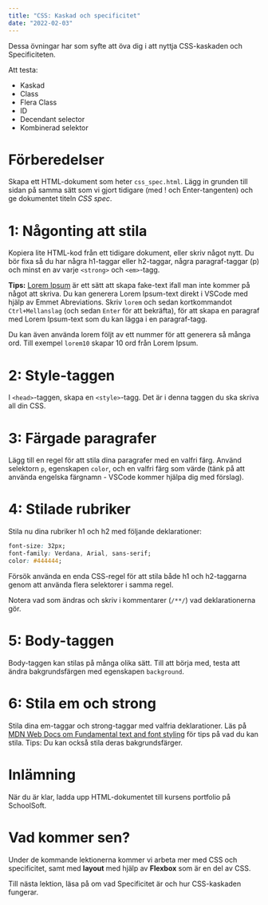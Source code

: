 ```yaml
---
title: "CSS: Kaskad och specificitet"
date: "2022-02-03"
---
```


Dessa övningar har som syfte att öva dig i att nyttja CSS-kaskaden och Specificiteten.

Att testa:
- Kaskad
- Class
- Flera Class
- ID
- Decendant selector
- Kombinerad selektor

# Förberedelser

Skapa ett HTML-dokument som heter `css_spec.html`. Lägg in grunden till sidan på samma sätt som vi gjort tidigare (med ! och Enter-tangenten) och ge dokumentet titeln *CSS spec*.

# 1: Någonting att stila

Kopiera lite HTML-kod från ett tidigare dokument, eller skriv något nytt. Du bör fixa så du har några h1-taggar eller h2-taggar, några paragraf-taggar (p) och minst en av varje `<strong>` och `<em>`-tagg.

<Notice>

**Tips:** [Lorem Ipsum](https://www.lipsum.com/) är ett sätt att skapa fake-text ifall man inte kommer på något att skriva. Du kan generera Lorem Ipsum-text direkt i VSCode med hjälp av Emmet Abreviations. Skriv `lorem` och sedan kortkommandot `Ctrl+Mellanslag` (och sedan `Enter` för att bekräfta), för att skapa en paragraf med Lorem Ipsum-text som du kan lägga i en paragraf-tagg.

Du kan även använda lorem följt av ett nummer för att generera så många ord. Till exempel `lorem10` skapar 10 ord från Lorem Ipsum.

</Notice>

# 2: Style-taggen

I `<head>`-taggen, skapa en `<style>`-tagg. Det är i denna taggen du ska skriva all din CSS.

# 3: Färgade paragrafer

Lägg till en regel för att stila dina paragrafer med en valfri färg. Använd selektorn `p`, egenskapen `color`, och en valfri färg som värde (tänk på att använda engelska färgnamn - VSCode kommer hjälpa dig med förslag).

# 4: Stilade rubriker

Stila nu dina rubriker h1 och h2 med följande deklarationer:

```css
font-size: 32px;
font-family: Verdana, Arial, sans-serif;
color: #444444;
```

Försök använda en enda CSS-regel för att stila både h1 och h2-taggarna genom att använda flera selektorer i samma regel.

Notera vad som ändras och skriv i kommentarer (`/**/`) vad deklarationerna gör.

# 5: Body-taggen

Body-taggen kan stilas på många olika sätt. Till att börja med, testa att ändra bakgrundsfärgen med egenskapen `background`.

# 6: Stila em och strong

Stila dina em-taggar och strong-taggar med valfria deklarationer. Läs på [MDN Web Docs om Fundamental text and font styling](https://developer.mozilla.org/en-US/docs/Learn/CSS/Styling_text/Fundamentals) för tips på vad du kan stila. Tips: Du kan också stila deras bakgrundsfärger.

# Inlämning

När du är klar, ladda upp HTML-dokumentet till kursens portfolio på SchoolSoft.

# Vad kommer sen?

Under de kommande lektionerna kommer vi arbeta mer med CSS och specificitet, samt med **layout** med hjälp av **Flexbox** som är en del av CSS.

Till nästa lektion, läsa på om vad Specificitet är och hur CSS-kaskaden fungerar.